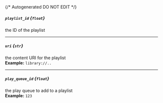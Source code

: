 {/* Autogenerated DO NOT EDIT  */}
##### `playlist_id` *{`float`}*
the ID of the playlist

---
##### `uri` *{`str`}*
the content URI for the playlist
<br/>
**Example:** `library://..`

---
##### `play_queue_id` *{`float`}*
the play queue to add to a playlist
<br/>
**Example:** `123`

